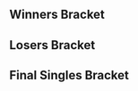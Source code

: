 {{DISPLAYTITLE:Battle GateWay 8: Singles Bracket}}{{SetGame|melee}}
{{tabs static
|name1=Overview
|link1=Battle GateWay/8
|name2=Singles Bracket
|link2=Battle GateWay/8/Singles Bracket
|This=2
}}
==Winners Bracket==
{{64DEWBracketA
|tourneylink=Battle GateWay/8
|tourneyname=Battle GateWay 8
|r1m1p1=aMSa |r1m1p1flag=jp |r1m1p1score=2 |r1m1win=1
|r1m1p2=Urukabi |r1m1p2flag=jp |r1m1p2score=0
|r1m1p1char1=yoshi |r1m1p2char1=falco |r1m1p1stock1=2 |r1m1p2stock1=0 |r1m1win1=1 |r1m1stage1=Battlefield
|r1m1p1char2=yoshi |r1m1p2char2=falco |r1m1p1stock2= |r1m1p2stock2= |r1m1win2=1 |r1m1stage2=Dream Land
|r1m1date=August 9, 2015
|r1m1details={{BracketMatchDetails|reddit=|comment=|vod=https://youtu.be/ms4F8AXpOJQ}}

|r1m2p1=Butz |r1m2p1flag=jp |r1m2p1score= |r1m2win=2
|r1m2p2=Suzaku |r1m2p2flag=jp |r1m2p2score={{win}}
|r1m3p1=Plata |r1m3p1flag=jp |r1m3p1score={{win}} |r1m3win=1
|r1m3p2=yon-yon |r1m3p2flag= |r1m3p2score=
|r1m4p1=Kounotori |r1m4p1flag=jp |r1m4p1score={{win}} |r1m4win=1
|r1m4p2=MAX |r1m4p2flag= |r1m4p2score=
|r1m5p1=Shunsuke |r1m5p1flag=jp |r1m5p1score={{win}} |r1m5win=1
|r1m5p2=Murasaki |r1m5p2flag=jp |r1m5p2score=
|r1m6p1=Bojitoma |r1m6p1flag=jp |r1m6p1score={{win}} |r1m6win=1
|r1m6p2=Takapa |r1m6p2flag=jp |r1m6p2score=
|r1m7p1=Hutsuka Miman |r1m7p1flag=jp |r1m7p1score={{win}} |r1m7win=1
|r1m7p2=Haidora |r1m7p2flag=jp |r1m7p2score=
|r1m8p1=Ayataka |r1m8p1flag=jp |r1m8p1score={{win}} |r1m8win=1
|r1m8p2=Momosame |r1m8p2flag=jp |r1m8p2score=

|r1m9p1=Nanashi |r1m9p1flag=jp |r1m9p1score={{win}} |r1m9win=1
|r1m9p2=MARINE |r1m9p2flag= |r1m9p2score=
|r1m10p1=Deiko |r1m10p1flag=jp |r1m10p1score={{win}} |r1m10win=1
|r1m10p2=Watabe |r1m10p2flag=jp |r1m10p2score=
|r1m11p1=Makai |r1m11p1flag=jp |r1m11p1score={{win}} |r1m11win=1
|r1m11p2=Kyo |r1m11p2flag=jp |r1m11p2score=
|r1m12p1=Sahara |r1m12p1flag=jp |r1m12p1score={{win}} |r1m12win=1
|r1m12p2=Senpuu |r1m12p2flag=jp |r1m12p2score=
|r1m13p1=Casper |r1m13p1flag=jp |r1m13p1score={{win}} |r1m13win=1
|r1m13p2=Haotado |r1m13p2flag=jp |r1m13p2score=
|r1m14p1=Yoroz |r1m14p1flag=jp |r1m14p1score={{win}} |r1m14win=1
|r1m14p2=Mocchi |r1m14p2flag=jp |r1m14p2score=
|r1m15p1=Sanne |r1m15p1flag=jp |r1m15p1score={{win}} |r1m15win=1
|r1m15p2=U.N. Owen |r1m15p2flag=jp |r1m15p2score=
|r1m16p1=Suuki |r1m16p1flag=jp |r1m16p1score={{win}} |r1m16win=1
|r1m16p2=Kana |r1m16p2flag=jp |r1m16p2score=

|r1m17p1=Shippu |r1m17p1flag=jp |r1m17p1score={{win}} |r1m17win=1
|r1m17p2=Lolicon |r1m17p2flag=jp |r1m17p2score=
|r1m18p1=Chinpan |r1m18p1flag=jp |r1m18p1score={{win}} |r1m18win=1
|r1m18p2=Abadango |r1m18p2flag=jp |r1m18p2score=
|r1m19p1=Kakipi |r1m19p1flag=jp |r1m19p1score={{win}} |r1m19win=1
|r1m19p2=Tsumekiri |r1m19p2flag=jp |r1m19p2score=
|r1m20p1=Kotei King Maru |r1m20p1flag=jp |r1m20p1score={{win}} |r1m20win=1
|r1m20p2=Izuna |r1m20p2flag= |r1m20p2score=

|r1m21p1=Hamu |r1m21p1flag=jp |r1m21p1score=2 |r1m21win=1
|r1m21p2=BLINK |r1m21p2flag= |r1m21p2score=0
|r1m21p1char1=fox |r1m21p2char1=samus |r1m21p1stock1=3 |r1m21p2stock1=0 |r1m21win1=1 |r1m21stage1=Yoshi's Story
|r1m21p1char2=fox |r1m21p2char2=sheik |r1m21p1stock2=4 |r1m21p2stock2=0 |r1m21win2=1 |r1m21stage2=Dream Land
|r1m21date=August 9, 2015
|r1m21details={{BracketMatchDetails|reddit=|comment=|vod=https://youtu.be/LMwR9L3Iq2w}}

|r1m22p1=Kazi |r1m22p1flag= |r1m22p1score= |r1m22win=2
|r1m22p2=Sigh |r1m22p2flag= |r1m22p2score={{win}}
|r1m23p1=Banira |r1m23p1flag=jp |r1m23p1score={{win}} |r1m23win=1
|r1m23p2=A-Toraisu |r1m23p2flag=jp |r1m23p2score=
|r1m24p1=SF |r1m24p1flag= |r1m24p1score={{win}} |r1m24win=1
|r1m24p2=Okusaki |r1m24p2flag=jp |r1m24p2score=

|r1m25p1=Zoma |r1m25p1flag=jp |r1m25p1score={{win}} |r1m25win=1
|r1m25p2=S-Dad |r1m25p2flag= |r1m25p2score=
|r1m26p1=SamurAI |r1m26p1flag=jp |r1m26p1score={{win}} |r1m26win=1
|r1m26p2=Yutaro |r1m26p2flag=jp |r1m26p2score=
|r1m27p1=Tinnin |r1m27p1flag=jp |r1m27p1score={{win}} |r1m27win=1
|r1m27p2=Ogami-do |r1m27p2flag=jp |r1m27p2score=
|r1m28p1=Watch |r1m28p1flag=jp |r1m28p1score={{win}} |r1m28win=1
|r1m28p2=Shio |r1m28p2flag= |r1m28p2score=
|r1m29p1=Pao |r1m29p1flag=jp |r1m29p1score={{win}} |r1m29win=1
|r1m29p2=Default Mii |r1m29p2flag= |r1m29p2score=
|r1m30p1=MOSH |r1m30p1flag=jp |r1m30p1score={{win}} |r1m30win=1
|r1m30p2=Bori |r1m30p2flag=jp |r1m30p2score=
|r1m31p1=So-ten |r1m31p1flag=jp |r1m31p1score={{win}} |r1m31win=1
|r1m31p2=Jonathon |r1m31p2flag= |r1m31p2score=
|r1m32p1=shuta |r1m32p1flag=jp |r1m32p1score={{win}} |r1m32win=1
|r1m32p2=TITS |r1m32p2flag=jp |r1m32p2score=

|r2m1p1=aMSa |r2m1p1flag=jp |r2m1p1score=2 |r2m1win=1
|r2m1p2=Suzaku |r2m1p2flag=jp |r2m1p2score=0
|r2m1p1char1=yoshi |r2m1p2char1=samus |r2m1p1stock1=2 |r2m1p2stock1=0 |r2m1win1=1 |r2m1stage1=Yoshi's Story
|r2m1p1char2=yoshi |r2m1p2char2=samus |r2m1p1stock2=3 |r2m1p2stock2=0 |r2m1win2=1 |r2m1stage2=Battlefield
|r2m1date=August 9, 2015
|r2m1details={{BracketMatchDetails|reddit=|comment=|vod=https://youtu.be/Q4XG5O_d7Zs}}

|r2m2p1=Plata |r2m2p1flag=jp |r2m2p1score= |r2m2win=2
|r2m2p2=Kounotori |r2m2p2flag=jp |r2m2p2score={{win}}
|r2m3p1=Shunsuke |r2m3p1flag=jp |r2m3p1score={{win}} |r2m3win=1
|r2m3p2=Bojitoma |r2m3p2flag=jp |r2m3p2score=
|r2m4p1=Hutsuka Miman |r2m4p1flag=jp |r2m4p1score={{win}} |r2m4win=1
|r2m4p2=Ayataka |r2m4p2flag=jp |r2m4p2score=
|r2m5p1=Nanashi |r2m5p1flag=jp |r2m5p1score={{win}} |r2m5win=1
|r2m5p2=Deiko |r2m5p2flag= |r2m5p2score=
|r2m6p1=Makai |r2m6p1flag=jp |r2m6p1score= |r2m6win=2
|r2m6p2=Sahara |r2m6p2flag=jp |r2m6p2score={{win}}
|r2m7p1=Casper |r2m7p1flag=jp |r2m7p1score={{win}} |r2m7win=1
|r2m7p2=Yoroz |r2m7p2flag=jp |r2m7p2score=
|r2m8p1=Sanne |r2m8p1flag=jp |r2m8p1score={{win}} |r2m8win=1
|r2m8p2=Suuki |r2m8p2flag=jp |r2m8p2score=

|r2m9p1=Shippu |r2m9p1flag=jp |r2m9p1score=2 |r2m9win=1
|r2m9p2=Chinpan |r2m9p2flag=jp |r2m9p2score=0
|r2m9p1char1=peach |r2m9p2char1=fox |r2m9p1stock1=3 |r2m9p2stock1=0 |r2m9win1=1 |r2m9stage1=Battlefield
|r2m9p1char2=peach |r2m9p2char2=fox |r2m9p1stock2=2 |r2m9p2stock2=0 |r2m9win2=1 |r2m9stage2=Yoshi's Story
|r2m9date=August 9, 2015
|r2m9details={{BracketMatchDetails|reddit=|comment=|vod=https://youtu.be/_tFharGIlUc}}

|r2m10p1=Kakipi |r2m10p1flag=jp |r2m10p1score={{win}} |r2m10win=1
|r2m10p2=Kotei King Maru |r2m10p2flag=jp |r2m10p2score=
|r2m11p1=Hamu |r2m11p1flag=jp |r2m11p1score={{win}} |r2m11win=1
|r2m11p2=Sigh |r2m11p2flag= |r2m11p2score=
|r2m12p1=Banira |r2m12p1flag=jp |r2m12p1score={{win}} |r2m12win=1
|r2m12p2=SF |r2m12p2flag= |r2m12p2score=
|r2m13p1=Zoma |r2m13p1flag=jp |r2m13p1score={{win}} |r2m13win=1
|r2m13p2=SamurAI |r2m13p2flag=jp |r2m13p2score=
|r2m14p1=Tinnin |r2m14p1flag=jp |r2m14p1score={{win}} |r2m14win=1
|r2m14p2=Watch |r2m14p2flag=jp |r2m14p2score=
|r2m15p1=Pao |r2m15p1flag=jp |r2m15p1score={{win}} |r2m15win=1
|r2m15p2=MOSH |r2m15p2flag=jp |r2m15p2score=
|r2m16p1=So-ten |r2m16p1flag=jp |r2m16p1score= |r2m16win=2
|r2m16p2=shuta |r2m16p2flag=jp |r2m16p2score={{win}}

|r3m1p1=aMSa |r3m1p1flag=jp |r3m1p1score=2 |r3m1win=1
|r3m1p2=Kounotori |r3m1p2flag=jp |r3m1p2score=1
|r3m1p1char1=yoshi |r3m1p2char1=fox |r3m1p1stock1=2 |r3m1p2stock1=0 |r3m1win1=1 |r3m1stage1=Battlefield
|r3m1p1char2=yoshi |r3m1p2char2=fox |r3m1p1stock2=0 |r3m1p2stock2=3 |r3m1win2=2 |r3m1stage2=Final Destination
|r3m1p1char3=yoshi |r3m1p2char3=fox |r3m1p1stock3=1 |r3m1p2stock3=0 |r3m1win3=1 |r3m1stage3=Fountain of Dreams
|r3m1date=August 9, 2015
|r3m1details={{BracketMatchDetails|reddit=|comment=|vod=https://youtu.be/ySRmowIzn5s}}

|r3m2p1=Shunsuke |r3m2p1flag=jp |r3m2p1score=2 |r3m2win=1
|r3m2p2=Hutsuka Miman |r3m2p2flag=jp |r3m2p2score=0
|r3m2p1char1=fox |r3m2p2char1=fox |r3m2p1stock1=2 |r3m2p2stock1=0 |r3m2win1=1 |r3m2stage1=Battlefield
|r3m2p1char2=fox |r3m2p2char2=fox |r3m2p1stock2=3 |r3m2p2stock2=0 |r3m2win2=1 |r3m2stage2=Yoshi's Story
|r3m2date=August 9, 2015
|r3m2details={{BracketMatchDetails|reddit=|comment=|vod=https://youtu.be/x--zo-J9JEw}}

|r3m3p1=Nanashi |r3m3p1flag=jp |r3m3p1score=2 |r3m3win=1
|r3m3p2=Sahara |r3m3p2flag=jp |r3m3p2score=0
|r3m3p1char1=samus |r3m3p2char1=sheik |r3m3p1stock1=4 |r3m3p2stock1=0 |r3m3win1=1 |r3m3stage1=Fountain of Dreams
|r3m3p1char2=samus |r3m3p2char2=sheik |r3m3p1stock2=1 |r3m3p2stock2=0 |r3m3win2=1 |r3m3stage2=Battlefield
|r3m3date=August 9, 2015
|r3m3details={{BracketMatchDetails|reddit=|comment=|vod=https://youtu.be/1Y02WFl2YG8}}

|r3m4p1=Casper |r3m4p1flag=jp |r3m4p1score= |r3m4win=2
|r3m4p2=Sanne |r3m4p2flag=jp |r3m4p2score={{win}}
|r3m5p1=Shippu |r3m5p1flag=jp |r3m5p1score={{win}} |r3m5win=1
|r3m5p2=Kakipi |r3m5p2flag=jp |r3m5p2score=
|r3m6p1=Hamu |r3m6p1flag=jp |r3m6p1score= |r3m6win=2
|r3m6p2=Banira |r3m6p2flag=jp |r3m6p2score={{win}}
|r3m7p1=Zoma |r3m7p1flag=jp |r3m7p1score={{win}} |r3m7win=1
|r3m7p2=Tinnin |r3m7p2flag=jp |r3m7p2score=
|r3m8p1=Pao |r3m8p1flag=jp |r3m8p1score= |r3m8win=2
|r3m8p2=shuta |r3m8p2flag=jp |r3m8p2score={{win}}

|r4m1p1=aMSa |r4m1p1flag=jp |r4m1p1score=2 |r4m1win=1
|r4m1p2=Shunsuke |r4m1p2flag=jp |r4m1p2score=1
|r4m1p1char1=yoshi |r4m1p2char1=fox |r4m1p1stock1=0 |r4m1p2stock1=2 |r4m1win1=2 |r4m1stage1=Yoshi's Story
|r4m1p1char2=yoshi |r4m1p2char2=fox |r4m1p1stock2=2 |r4m1p2stock2=0 |r4m1win2=1 |r4m1stage2=Yoshi's Story
|r4m1p1char3=yoshi |r4m1p2char3=fox |r4m1p1stock3=2 |r4m1p2stock3=0 |r4m1win3=1 |r4m1stage3=Final Destination
|r4m1date=August 9, 2015
|r4m1details={{BracketMatchDetails|reddit=|comment=|vod=https://youtu.be/vmdNUXX2HSY}}

|r4m2p1=Nanashi |r4m2p1flag=jp |r4m2p1score=2 |r4m2win=1
|r4m2p2=Sanne |r4m2p2flag=jp |r4m2p2score=0
|r4m2p1char1=samus |r4m2p2char1=fox |r4m2p1stock1=2 |r4m2p2stock1=0 |r4m2win1=1 |r4m2stage1=Battlefield
|r4m2p1char2=samus |r4m2p2char2=fox |r4m2p1stock2=1 |r4m2p2stock2=0 |r4m2win2=1 |r4m2stage2=Final Destination
|r4m2date=August 9, 2015
|r4m2details={{BracketMatchDetails|reddit=|comment=|vod=https://youtu.be/RAbw13ByPxk}}

|r4m3p1=Shippu |r4m3p1flag=jp |r4m3p1score=2 |r4m3win=1
|r4m3p2=Banira |r4m3p2flag=jp |r4m3p2score=0
|r4m3p1char1=peach |r4m3p2char1=falco |r4m3p1stock1=1 |r4m3p2stock1=0 |r4m3win1=1 |r4m3stage1=Dream Land
|r4m3p1char2=peach |r4m3p2char2=falco |r4m3p1stock2=1 |r4m3p2stock2=0 |r4m3win2=1 |r4m3stage2=Pokémon Stadium
|r4m3date=August 9, 2015
|r4m3details={{BracketMatchDetails|reddit=|comment=|vod=https://youtu.be/Ep6qyyEd_8w}}

|r4m4p1=Zoma |r4m4p1flag=jp |r4m4p1score=2 |r4m4win=1
|r4m4p2=shuta |r4m4p2flag=jp |r4m4p2score=0
|r4m4p1char1=fox |r4m4p2char1=sheik |r4m4p1stock1=1 |r4m4p2stock1=0 |r4m4win1=1 |r4m4stage1=Battlefield
|r4m4p1char2=fox |r4m4p2char2=sheik |r4m4p1stock2=1 |r4m4p2stock2=0 |r4m4win2=1 |r4m4stage2=Battlefield
|r4m4date=August 9, 2015
|r4m4details={{BracketMatchDetails|reddit=|comment=|vod=https://youtu.be/vD2zdRAy87U}}

|r5m1p1=aMSa |r5m1p1flag=jp |r5m1p1score=0 |r5m1win=2
|r5m1p2=Nanashi |r5m1p2flag=jp |r5m1p2score=2
|r5m1p1char1=yoshi |r5m1p2char1=samus |r5m1p1stock1=0 |r5m1p2stock1=1 |r5m1win1=2 |r5m1stage1=Battlefield
|r5m1p1char2=yoshi |r5m1p2char2=samus |r5m1p1stock2=0 |r5m1p2stock2=1 |r5m1win2=2 |r5m1stage2=Battlefield
|r5m1date=August 9, 2015
|r5m1details={{BracketMatchDetails|reddit=|comment=|vod=https://youtu.be/Z4ln86vfinU}}

|r5m2p1=Shippu |r5m2p1flag=jp |r5m2p1score=2 |r5m2win=1
|r5m2p2=Zoma |r5m2p2flag=jp |r5m2p2score=0
|r5m2p1char1=peach |r5m2p2char1=mewtwo |r5m2p1stock1=2 |r5m2p2stock1=0 |r5m2win1=1 |r5m2stage1=Battlefield
|r5m2p1char2=peach |r5m2p2char2=mewtwo |r5m2p1stock2=2 |r5m2p2stock2=0 |r5m2win2=1 |r5m2stage2=Final Destination
|r5m2date=August 9, 2015
|r5m2details={{BracketMatchDetails|reddit=|comment=|vod=https://youtu.be/ljuUKQiQXZU}}
}}
==Losers Bracket==
{{64DELBracketSmwA
|tourneylink=Battle GateWay/8
|tourneyname=Battle GateWay 8
|l1placement=49-64
|l2placement=33-48
|l3placement=25-32
|l4placement=17-24
|l5placement=13-16
|l6placement=9-12
|l7placement=7-8
|l8placement=5-6

|l1m1p1=Urukabi |l1m1p1flag=jp |l1m1p1score= |l1m1win=2
|l1m1p2=Butz |l1m1p2flag=jp |l1m1p2score={{win}}
|l1m2p1=yon-yon |l1m2p1flag= |l1m2p1score={{win}} |l1m2win=1
|l1m2p2=MAX |l1m2p2flag= |l1m2p2score=
|l1m3p1=Murasaki |l1m3p1flag=jp |l1m3p1score= |l1m3win=2
|l1m3p2=Takapa |l1m3p2flag=jp |l1m3p2score={{win}}
|l1m4p1=Haidora |l1m4p1flag=jp |l1m4p1score={{win}} |l1m4win=1
|l1m4p2=Momosame |l1m4p2flag=jp |l1m4p2score=
|l1m5p1=MARINE |l1m5p1flag= |l1m5p1score= |l1m5win=2
|l1m5p2=Watabe |l1m5p2flag=jp |l1m5p2score={{win}}
|l1m6p1=Kyo |l1m6p1flag=jp |l1m6p1score= |l1m6win=2
|l1m6p2=Senpuu |l1m6p2flag=jp |l1m6p2score={{win}}
|l1m7p1=Haotado |l1m7p1flag=jp |l1m7p1score= |l1m7win=2
|l1m7p2=Mocchi |l1m7p2flag=jp |l1m7p2score={{win}}
|l1m8p1=U.N. Owen |l1m8p1flag=jp |l1m8p1score= |l1m8win=2
|l1m8p2=Kana |l1m8p2flag=jp |l1m8p2score={{win}}
|l1m9p1=Lolicon |l1m9p1flag=jp |l1m9p1score= |l1m9win=2
|l1m9p2=Abadango |l1m9p2flag=jp |l1m9p2score={{win}}
|l1m10p1=Tsumekiri |l1m10p1flag=jp |l1m10p1score= |l1m10win=2
|l1m10p2=Izuna |l1m10p2flag= |l1m10p2score={{win}}
|l1m11p1=BLINK |l1m11p1flag= |l1m11p1score= |l1m11win=2
|l1m11p2=Kazi |l1m11p2flag= |l1m11p2score={{win}}
|l1m12p1=A-Toraisu |l1m12p1flag=jp |l1m12p1score={{win}} |l1m12win=1
|l1m12p2=Okusaki |l1m12p2flag=jp |l1m12p2score=
|l1m13p1=S-Dad |l1m13p1flag= |l1m13p1score= |l1m13win=2
|l1m13p2=Yutaro |l1m13p2flag=jp |l1m13p2score={{win}}
|l1m14p1=Ogami-do |l1m14p1flag=jp |l1m14p1score= |l1m14win=2
|l1m14p2=Shio |l1m14p2flag= |l1m14p2score={{win}}
|l1m15p1=Default Mii |l1m15p1flag= |l1m15p1score= |l1m15win=2
|l1m15p2=Bori |l1m15p2flag=jp |l1m15p2score={{win}}
|l1m16p1=Jonathon |l1m16p1flag= |l1m16p1score= |l1m16win=2
|l1m16p2=TITS |l1m16p2flag=jp |l1m16p2score={{win}}

|l2m1p1=Deiko |l2m1p1flag=jp |l2m1p1score= |l2m1win=2
|l2m1p2=Butz |l2m1p2flag=jp |l2m1p2score={{win}}
|l2m2p1=Makai |l2m2p1flag=jp |l2m2p1score={{win}} |l2m2win=1
|l2m2p2=yon-yon |l2m2p2flag= |l2m2p2score=
|l2m3p1=Yoroz |l2m3p1flag=jp |l2m3p1score={{win}} |l2m3win=1
|l2m3p2=Takapa |l2m3p2flag=jp |l2m3p2score=
|l2m4p1=Suuki |l2m4p1flag=jp |l2m4p1score={{win}} |l2m4win=1
|l2m4p2=Haidora |l2m4p2flag=jp |l2m4p2score=
|l2m5p1=Suzaku |l2m5p1flag=jp |l2m5p1score= |l2m5win=2
|l2m5p2=Watabe |l2m5p2flag=jp |l2m5p2score={{win}}
|l2m6p1=Plata |l2m6p1flag=jp |l2m6p1score= |l2m6win=2
|l2m6p2=Senpuu |l2m6p2flag=jp |l2m6p2score={{win}}
|l2m7p1=Bojitoma |l2m7p1flag=jp |l2m7p1score={{win}} |l2m7win=1
|l2m7p2=Mocchi |l2m7p2flag=jp |l2m7p2score=
|l2m8p1=Ayataka |l2m8p1flag=jp |l2m8p1score={{win}} |l2m8win=1
|l2m8p2=Kana |l2m8p2flag=jp |l2m8p2score=
|l2m9p1=SamurAI |l2m9p1flag=jp |l2m9p1score= |l2m9win=2
|l2m9p2=Abadango |l2m9p2flag=jp |l2m9p2score={{win}}
|l2m10p1=Watch |l2m10p1flag=jp |l2m10p1score={{win}} |l2m10win=1
|l2m10p2=Izuna |l2m10p2flag= |l2m10p2score=
|l2m11p1=MOSH |l2m11p1flag=jp |l2m11p1score={{win}} |l2m11win=1
|l2m11p2=Kazi |l2m11p2flag= |l2m11p2score=
|l2m12p1=So-ten |l2m12p1flag=jp |l2m12p1score={{win}} |l2m12win=1
|l2m12p2=A-Toraisu |l2m12p2flag=jp |l2m12p2score=
|l2m13p1=Chinpan |l2m13p1flag=jp |l2m13p1score={{win}} |l2m13win=1
|l2m13p2=Yutaro |l2m13p2flag=jp |l2m13p2score=
|l2m14p1=Kotei King Maru |l2m14p1flag=jp |l2m14p1score={{win}} |l2m14win=1
|l2m14p2=Shio |l2m14p2flag= |l2m14p2score=
|l2m15p1=Sigh |l2m15p1flag= |l2m15p1score={{win}} |l2m15win=1
|l2m15p2=Bori |l2m15p2flag=jp |l2m15p2score=
|l2m16p1=SF |l2m16p1flag= |l2m16p1score={{win}} |l2m16win=1
|l2m16p2=TITS |l2m16p2flag=jp |l2m16p2score=

|l3m1p1=Butz |l3m1p1flag=jp |l3m1p1score= |l3m1win=2
|l3m1p2=Makai |l3m1p2flag=jp |l3m1p2score={{win}}
|l3m2p1=Yoroz |l3m2p1flag=jp |l3m2p1score= |l3m2win=2
|l3m2p2=Suuki |l3m2p2flag=jp |l3m2p2score={{win}}
|l3m3p1=Watabe |l3m3p1flag=jp |l3m3p1score= |l3m3win=2
|l3m3p2=Senpuu |l3m3p2flag=jp |l3m3p2score={{win}}
|l3m4p1=Bojitoma |l3m4p1flag=jp |l3m4p1score={{win}} |l3m4win=1
|l3m4p2=Ayataka |l3m4p2flag=jp |l3m4p2score=
|l3m5p1=Abadango |l3m5p1flag=jp |l3m5p1score= |l3m5win=2
|l3m5p2=Watch |l3m5p2flag=jp |l3m5p2score={{win}}
|l3m6p1=MOSH |l3m6p1flag=jp |l3m6p1score= |l3m6win=2
|l3m6p2=So-ten |l3m6p2flag=jp |l3m6p2score={{win}}
|l3m7p1=Chinpan |l3m7p1flag=jp |l3m7p1score= |l3m7win=2
|l3m7p2=Kotei King Maru |l3m7p2flag=jp |l3m7p2score={{win}}
|l3m8p1=Sigh |l3m8p1flag= |l3m8p1score= |l3m8win=2
|l3m8p2=SF |l3m8p2flag= |l3m8p2score={{win}}

|l4m1p1=Hamu |l4m1p1flag=jp |l4m1p1score={{win}} |l4m1win=1
|l4m1p2=Makai |l4m1p2flag=jp |l4m1p2score=
|l4m2p1=Kakipi |l4m2p1flag=jp |l4m2p1score= |l4m2win=2
|l4m2p2=Suuki |l4m2p2flag=jp |l4m2p2score={{win}}
|l4m3p1=Pao |l4m3p1flag=jp |l4m3p1score= |l4m3win=2
|l4m3p2=Senpuu |l4m3p2flag=jp |l4m3p2score={{win}}
|l4m4p1=Tinnin |l4m4p1flag=jp |l4m4p1score={{win}} |l4m4win=1
|l4m4p2=Bojitoma |l4m4p2flag=jp |l4m4p2score=
|l4m5p1=Hutsuka Miman |l4m5p1flag=jp |l4m5p1score= |l4m5win=2
|l4m5p2=Watch |l4m5p2flag=jp |l4m5p2score={{win}}
|l4m6p1=Kounotori |l4m6p1flag=jp |l4m6p1score={{win}} |l4m6win=1
|l4m6p2=So-ten |l4m6p2flag=jp |l4m6p2score=
|l4m7p1=Casper |l4m7p1flag=jp |l4m7p1score={{win}} |l4m7win=1
|l4m7p2=Kotei King Maru |l4m7p2flag=jp |l4m7p2score=
|l4m8p1=Sahara |l4m8p1flag=jp |l4m8p1score={{win}} |l4m8win=1
|l4m8p2=SF |l4m8p2flag= |l4m8p2score=

|l5m1p1=Hamu |l5m1p1flag=jp |l5m1p1score={{win}} |l5m1win=1
|l5m1p2=Suuki |l5m1p2flag=jp |l5m1p2score=
|l5m2p1=Senpuu |l5m2p1flag=jp |l5m2p1score= |l5m2win=2
|l5m2p2=Tinnin |l5m2p2flag=jp |l5m2p2score={{win}}
|l5m3p1=Watch |l5m3p1flag=jp |l5m3p1score= |l5m3win=2
|l5m3p2=Kounotori |l5m3p2flag=jp |l5m3p2score={{win}}
|l5m4p1=Casper |l5m4p1flag=jp |l5m4p1score={{win}} |l5m4win=1
|l5m4p2=Sahara |l5m4p2flag=jp |l5m4p2score=

|l6m1p1=Sanne |l6m1p1flag=jp |l6m1p1score={{win}} |l6m1win=1
|l6m1p2=Hamu |l6m1p2flag=jp |l6m1p2score=
|l6m2p1=Shunsuke |l6m2p1flag=jp |l6m2p1score={{win}} |l6m2win=1
|l6m2p2=Tinnin |l6m2p2flag=jp |l6m2p2score=
|l6m3p1=shuta |l6m3p1flag=jp |l6m3p1score= |l6m3win=2
|l6m3p2=Kounotori |l6m3p2flag=jp |l6m3p2score={{win}}
|l6m4p1=Banira |l6m4p1flag=jp |l6m4p1score={{win}} |l6m4win=1
|l6m4p2=Casper |l6m4p2flag=jp |l6m4p2score=

|l7m1p1=Sanne |l7m1p1flag=jp |l7m1p1score={{win}} |l7m1win=1
|l7m1p2=Shunsuke |l7m1p2flag=jp |l7m1p2score=

|l7m2p1=Kounotori |l7m2p1flag=jp |l7m2p1score=2 |l7m2win=1
|l7m2p2=Banira |l7m2p2flag=jp |l7m2p2score=1
|l7m2p1char1=fox |l7m2p2char1=falco |l7m2p1stock1=0 |l7m2p2stock1=2 |l7m2win1=2 |l7m2stage1=Yoshi's Story
|l7m2p1char2=fox |l7m2p2char2=falco |l7m2p1stock2=1 |l7m2p2stock2=0 |l7m2win2=1 |l7m2stage2=Pokémon Stadium
|l7m2p1char3=fox |l7m2p2char3=falco |l7m2p1stock3=1 |l7m2p2stock3=0 |l7m2win3=1 |l7m2stage3=Battlefield
|l7m2date=August 9, 2015
|l7m2details={{BracketMatchDetails|reddit=|comment=|vod=https://youtu.be/mLYdi-Vhrr4}}

|l8m1p1=Zoma |l8m1p1flag=jp |l8m1p1score= |l8m1win=2
|l8m1p2=Sanne |l8m1p2flag=jp |l8m1p2score={{win}}

|l8m2p1=aMSa |l8m2p1flag=jp |l8m2p1score=1 |l8m2win=2
|l8m2p2=Kounotori |l8m2p2flag=jp |l8m2p2score=2
|l8m2p1char1=yoshi |l8m2p2char1=fox |l8m2p1stock1=1 |l8m2p2stock1=0 |l8m2win1=1 |l8m2stage1=Battlefield
|l8m2p1char2=yoshi |l8m2p2char2=fox |l8m2p1stock2=0 |l8m2p2stock2=1 |l8m2win2=2 |l8m2stage2=Final Destination
|l8m2p1char3=yoshi |l8m2p2char3=fox |l8m2p1stock3=0 |l8m2p2stock3=1 |l8m2win3=2 |l8m2stage3=Yoshi's Story
|l8m2date=August 9, 2015
|l8m2details={{BracketMatchDetails|reddit=|comment=|vod=https://youtu.be/OsgDfpHNiZw}}
}}
<onlyinclude>
==Final Singles Bracket==
{{DEFinalSmwBracket
|tourneylink=Battle GateWay/8
|tourneyname=Battle GateWay 8
|l1placement=4
|r2placement=3
|r3loserplacement=2
|r3winnerplacement=1
|export_score=true
|column-width=200

<!-- FROM WINNERS -->
|r1m1p1=Nanashi |r1m1p1flag=jp |r1m1p1score=2
|r1m1p2=Shippu |r1m1p2flag=jp |r1m1p2score=3
|r1m1win=2
|r1m1p1char1=samus |r1m1p2char1=peach |r1m1p1stock1=2 |r1m1p2stock1=0 |r1m1win1=1 |r1m1stage1=Final Destination
|r1m1p1char2=samus |r1m1p2char2=peach |r1m1p1stock2=1 |r1m1p2stock2=0 |r1m1win2=1 |r1m1stage2=Fountain of Dreams
|r1m1p1char3=samus |r1m1p2char3=peach |r1m1p1stock3=0 |r1m1p2stock3=3 |r1m1win3=2 |r1m1stage3=Fountain of Dreams
|r1m1p1char4=samus |r1m1p2char4=peach |r1m1p1stock4=0 |r1m1p2stock4=2 |r1m1win4=2 |r1m1stage4=Battlefield
|r1m1p1char5=samus |r1m1p2char5=peach |r1m1p1stock5=0 |r1m1p2stock5=1 |r1m1win5=2 |r1m1stage5=Final Destination
|r1m1date=August 9, 2015
|r1m1details={{BracketMatchDetails|reddit=|comment=|vod=https://youtu.be/jHcQIqe5vzM}}

<!-- FROM LOSERS -->
|l1m1p1=Sanne |l1m1p1flag=jp |l1m1p1score=2
|l1m1p2=Kounotori |l1m1p2flag=jp |l1m1p2score=3
|l1m1win=2
|l1m1p1char1=fox |l1m1p2char1=fox |l1m1p1stock1=3 |l1m1p2stock1=0 |l1m1win1=1 |l1m1stage1=Dream Land
|l1m1p1char2=fox |l1m1p2char2=fox |l1m1p1stock2=1 |l1m1p2stock2=0 |l1m1win2=1 |l1m1stage2=Final Destination
|l1m1p1char3=fox |l1m1p2char3=falco |l1m1p1stock3=0 |l1m1p2stock3=1 |l1m1win3=2 |l1m1stage3=Final Destination
|l1m1p1char4=fox |l1m1p2char4=sheik |l1m1p1stock4=0 |l1m1p2stock4=2 |l1m1win4=2 |l1m1stage4=Yoshi's Story
|l1m1p1char5=fox |l1m1p2char5=falco |l1m1p1stock5=0 |l1m1p2stock5=2 |l1m1win5=2 |l1m1stage5=Pokémon Stadium
|l1m1date=August 9, 2015
|l1m1details={{BracketMatchDetails|reddit=|comment=|vod=https://youtu.be/EVDRd7G2MmY}}

<!-- LOSERS FINALS -->
|r2m1p1=Nanashi |r2m1p1flag=jp |r2m1p1score=2
|r2m1p2=Kounotori |r2m1p2flag=jp |r2m1p2score=3
|r2m1win=2
|r2m1p1char1=samus |r2m1p2char1=fox |r2m1p1stock1=0 |r2m1p2stock1=1 |r2m1win1=2 |r2m1stage1=Final Destination
|r2m1p1char2=samus |r2m1p2char2=fox |r2m1p1stock2=2 |r2m1p2stock2=0 |r2m1win2=1 |r2m1stage2=Fountain of Dreams
|r2m1p1char3=samus |r2m1p2char3=fox |r2m1p1stock3=0 |r2m1p2stock3=2 |r2m1win3=2 |r2m1stage3=Pokémon Stadium
|r2m1p1char4=samus |r2m1p2char4=fox |r2m1p1stock4=2 |r2m1p2stock4=0 |r2m1win4=1 |r2m1stage4=Battlefield
|r2m1p1char5=samus |r2m1p2char5=fox |r2m1p1stock5=0 |r2m1p2stock5=1 |r2m1win5=2 |r2m1stage5=Final Destination
|r2m1date=August 9, 2015
|r2m1details={{BracketMatchDetails|reddit=|comment=|vod=https://youtu.be/f7j_sC3L2tc}}

<!-- GRAND FINALS -->
|r3m1p1=Shippu |r3m1p1flag=jp |r3m1p1score=3
|r3m1p2=Kounotori |r3m1p2flag=jp |r3m1p2score=1
|r3m1win=1
|r3m1p1char1=peach |r3m1p2char1=fox |r3m1p1stock1=3 |r3m1p2stock1=0 |r3m1win1=1 |r3m1stage1=Dream Land
|r3m1p1char2=fox |r3m1p2char2=sheik |r3m1p1stock2=1 |r3m1p2stock2=0 |r3m1win2=1 |r3m1stage2=Pokémon Stadium
|r3m1p1char3=fox |r3m1p2char3=fox |r3m1p1stock3=0 |r3m1p2stock3=1 |r3m1win3=2 |r3m1stage3=Pokémon Stadium
|r3m1p1char4=peach |r3m1p2char4=fox |r3m1p1stock4=2 |r3m1p2stock4=0 |r3m1win4=1 |r3m1stage4=Fountain of Dreams
|r3m1date=August 9, 2015
|r3m1details={{BracketMatchDetails|reddit=|comment=|vod=https://youtu.be/ji9PCe1ptzE}}
}}
</onlyinclude>
